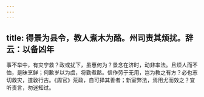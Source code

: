 ```yaml
---
---
---
```

title: 得景为县令，教人煮木为酪。州司责其烦扰。辞云：以备凶年
---



事不举中，有灾宁救？政或扰下，虽惠何为？景念在济时，动非率法。且烦人而不恤，是昧烹鲜；何歉岁以为虞，将勤煮酪。信作劳于无用，岂为教之有方？必也志切救灾，道敦行古。《周官》荒政，自可择其善者；新室弊法，焉用尤而效之？宜听责言，勿迷知过。